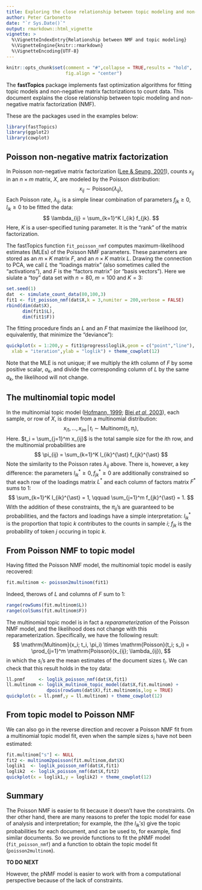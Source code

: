 ```yaml
---
title: Exploring the close relationship between topic modeling and non-negative matrix factorization for count data
author: Peter Carbonetto
date: "`r Sys.Date()`"
output: rmarkdown::html_vignette
vignette: >
  %\VignetteIndexEntry{Relationship between NMF and topic modeling}
  %\VignetteEngine{knitr::rmarkdown}
  %\VignetteEncoding{UTF-8}
---
```


```r
knitr::opts_chunk$set(comment = "#",collapse = TRUE,results = "hold",
                      fig.align = "center")
```

The **fastTopics** package implements fast optimization algorithms for
fitting topic models and non-negative matrix factorizations to count
data. This document explains the close relationship between topic
modeling and non-negative matrix factorization (NMF).

These are the packages used in the examples below:

```r
library(fastTopics)
library(ggplot2)
library(cowplot)
```

Poisson non-negative matrix factorization
-----------------------------------------

In Poisson non-negative matrix factorization
([Lee & Seung, 2001][lee-seung-2001]), counts $x_{ij}$ in an $n
\times m$ matrix, $X$, are modeled by the Poisson
distribution:
$$
x_{ij} \sim \mathrm{Poisson}(\lambda_{ij}),
$$
Each Poisson rate, $\lambda_{ij}$, is a simple linear combination of
parameters $f_{jk} \geq 0, l_{ik} \geq 0$ to be fitted the data:
$$
\lambda_{ij} = \sum_{k=1}^K l_{ik} f_{jk}.
$$
Here, $K$ is a user-specified tuning parameter. It is the "rank" of the
matrix factorization.

The fastTopics function `fit_poisson_nmf` computes maximum-likelihood
estimates (MLEs) of the Poisson NMF parameters. These parameters are
stored as an $m \times K$ matrix $F$, and an $n \times K$ matrix
$L$. Drawing the connection to PCA, we call $L$ the "loadings matrix"
(also sometimes called the "activations"), and $F$ is the "factors
matrix" (or "basis vectors"). Here we siulate a "toy" data set with
$n = 80$, $m = 100$ and $K = 3$:

```r
set.seed(1)
dat  <- simulate_count_data(80,100,3)
fit1 <- fit_poisson_nmf(dat$X,k = 3,numiter = 200,verbose = FALSE)
rbind(dim(dat$X),
      dim(fit1$L),
      dim(fit1$F))
```

The fitting procedure finds an $L$ and an $F$ that maximize
the likelihood (or, equivalently, that minimize the "deviance"):

```r
quickplot(x = 1:200,y = fit1$progress$loglik,geom = c("point","line"),
  xlab = "iteration",ylab = "loglik") + theme_cowplot(12)
```

Note that the MLE is not unique; if we multiply the $k$th column of
$F$ by some positive scalar, $a_k$, and divide the corresponding
column of $L$ by the same $a_k$, the likelihood will not change.

The multinomial topic model
---------------------------

In the multinomial topic model ([Hofmann, 1999][hofmann-1999];
[Blei *et al*, 2003][blei-2003]), each sample, or row of $X$, is drawn
from a multinomial distribution:
$$
x_{i1}, \ldots, x_{im} \,|\, t_i \sim \mathrm{Multinom}(t_i, \pi_i),
$$
Here. $t_i = \sum_{j=1}^m x_{ij}$ is the total sample size for the
$i$th row, and the multinomial probabilities are
$$
\pi_{ij} = \sum_{k=1}^K l_{ik}^{\ast} f_{jk}^{\ast}
$$
Note the similarity to the Poisson rates $\lambda_{ij}$ above.  There
is, however, a key difference: the parameters $l_{ik}^{\ast} \geq 0,
f_{jk}^{\ast} \geq 0$ are additionally constrained so that each row of
the loadings matrix $L^{\ast}$ and each column of factors matrix
$F^{\ast}$ sums to 1:
$$
\sum_{k=1}^K l_{ik}^{\ast} = 1, \qquad
\sum_{j=1}^m f_{jk}^{\ast} = 1.
$$
With the addition of these constraints, the $\pi_{ij}$'s are
guaranteed to be probabilities, and the factors and loadings have a
simple interpretation: $l_{ik}^{\ast}$ is the proportion that
topic $k$ contributes to the counts in sample $i$; $f_{jk}$ is the
probability of token $j$ occuring in topic $k$.

From Poisson NMF to topic model
-------------------------------

Having fitted the Poisson NMF model, the multinomial topic model
is easily recovered:

```r
fit.multinom <- poisson2multinom(fit1)
```

Indeed, therows of $L$ and columns of $F$ sum to 1:

```r
range(rowSums(fit.multinom$L))
range(colSums(fit.multinom$F))
```

The multinomial topic model is in fact a *reparameterization* of the
Poisson NMF model, and the likelihood does not change with
this reparameterization. Specifically, we have the following result:
$$
\mathrm{Multinom}(x_i; t_i, \pi_i) \times \mathrm{Poisson}(t_i; s_i) =
\prod_{j=1}^m \mathrm{Poisson}(x_{ij}; \lambda_{ij}),
$$
in which the $s_i$'s are the mean estimates of the document sizes
 $t_i$. We can check that this result holds in the toy data:

```r
ll.pnmf     <- loglik_poisson_nmf(dat$X,fit1)
ll.multinom <- loglik_multinom_topic_model(dat$X,fit.multinom) +
               dpois(rowSums(dat$X),fit.multinom$s,log = TRUE)
quickplot(x = ll.pnmf,y = ll.multinom) + theme_cowplot(12)
```

From topic model to Poisson NMF
-------------------------------

We can also go in the reverse direction and recover a Poisson NMF fit
from a multinomial topic model fit, even when the sample sizes $s_i$
have not been estimated:

```r
fit.multinom["s"] <- NULL
fit2 <- multinom2poisson(fit.multinom,dat$X)
loglik1  <- loglik_poisson_nmf(dat$X,fit1)
loglik2  <- loglik_poisson_nmf(dat$X,fit2)
quickplot(x = loglik1,y = loglik2) + theme_cowplot(12)
```

Summary
-------

The Poisson NMF is easier to fit because it doesn't have the
constraints. On ther other hand, there are many reasons to prefer the
topic model for ease of analysis and interpretation; for example, the
(the $l_{ik}'s$) give the topic probabilities for each document, and
can be used to, for example, find similar documents. So we provide
functions to fit the pNMF model (`fit_poisson_nmf`) and a function to
obtain the topic model fit (`poisson2multinom`).

**TO DO NEXT**

However, the pNMF model is easier
to work with from a computational perspective because of the lack of
constraints.

[hofmann-1999]: https://doi.org/10.1145/312624.312649

[lee-seung-2001]: http://papers.nips.cc/paper/1861-algorithms-for-non-negative-matrix-factorization

[blei-2003]: http://jmlr.csail.mit.edu/papers/v3/blei03a.html

